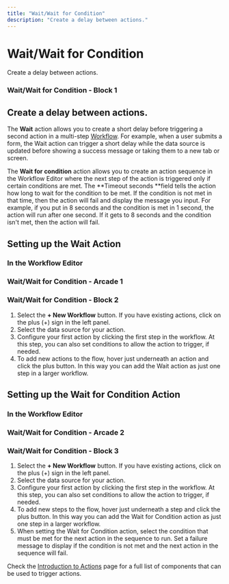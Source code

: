 ```yaml
---
title: "Wait/Wait for Condition"
description: "Create a delay between actions."
---
```


# Wait/Wait for Condition

Create a delay between actions.

### Wait/Wait for Condition - Block 1

## Create a delay between actions.

The **Wait** action allows you to create a short delay before triggering a second action in a multi-step [Workflow](/getting-started/introduction-to-workflows). For example, when a user submits a form, the Wait action can trigger a short delay while the data source is updated before showing a success message or taking them to a new tab or screen.

The **Wait for condition** action allows you to create an action sequence in the Workflow Editor where the next step of the action is triggered only if certain conditions are met. The **Timeout seconds **field tells the action how long to wait for the condition to be met. If the condition is not met in that time, then the action will fail and display the message you input.  For example, if you put in 8 seconds and the condition is met in 1 second, the action will run after one second. If it gets to 8 seconds and the condition isn't met, then the action will fail.

## **Setting up the Wait Action**

### In the Workflow Editor



### Wait/Wait for Condition - Arcade 1

### Wait/Wait for Condition - Block 2

1. Select the **+ New Workflow** button. If you have existing actions, click on the plus (+) sign in the left panel.
2. Select the data source for your action.
3. Configure your first action by clicking the first step in the workflow. At this step, you can also set conditions to allow the action to trigger, if needed.
4. To add new actions to the flow, hover just underneath an action and click the plus button. In this way you can add the Wait action as just one step in a larger workflow.

## **Setting up the Wait for Condition Action**

### In the Workflow Editor



### Wait/Wait for Condition - Arcade 2

### Wait/Wait for Condition - Block 3

1. Select the **+ New Workflow** button. If you have existing actions, click on the plus (+) sign in the left panel.
2. Select the data source for your action.
3. Configure your first action by clicking the first step in the workflow. At this step, you can also set conditions to allow the action to trigger, if needed.
4. To add new steps to the flow, hover just underneath a step and click the plus button. In this way you can add the Wait for Condition action as just one step in a larger workflow.
5. When setting the Wait for Condition action, select the condition that must be met for the next action in the sequence to run. Set a failure message to display if the condition is not met and the next action in the sequence will fail.

Check the [Introduction to Actions](/automation/actions) page for a full list of components that can be used to trigger actions.

